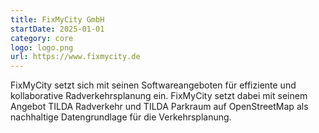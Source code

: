 ```yaml
---
title: FixMyCity GmbH
startDate: 2025-01-01
category: core
logo: logo.png
url: https://www.fixmycity.de
---
```

FixMyCity setzt sich mit seinen Softwareangeboten für effiziente und kollaborative Radverkehrsplanung ein. FixMyCity setzt dabei mit seinem Angebot TILDA Radverkehr und TILDA Parkraum auf OpenStreetMap als nachhaltige Datengrundlage für die Verkehrsplanung.
